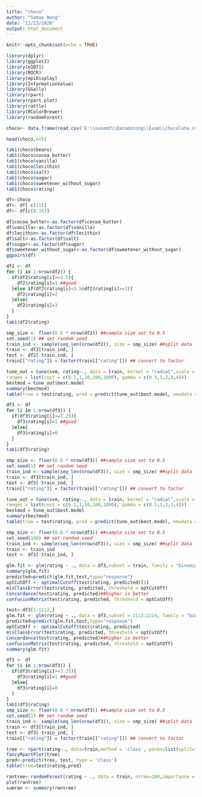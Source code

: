 ```yaml
---
title: "choco"
author: "Samue Wong"
date: "12/23/2020"
output: html_document
---
```


```r
knitr::opts_chunk$set(echo = TRUE)
```

```r
library(dplyr)
library(ggplot2)
library(e1071)
library(ROCR)
library(epiDisplay)
library(InformationValue)
library(GGally)
library(rpart)
library(rpart.plot)
library(rattle)
library(RColorBrewer)
library(randomForest)
```

```r
choco<- data.frame(read.csv('E:\\ousem3\\Datamining\\Exam\\chocolate.csv'))

head(choco,n=5)
```
```r
tab1(choco$beans)
tab1(choco$cocoa_butter)
tab1(choco$vanilla)
tab1(choco$lecithin)
tab1(choco$salt)
tab1(choco$sugar)
tab1(choco$sweetener_without_sugar)
tab1(choco$rating)

```


```r
df<-choco
df<- df[-c(11)]
df<- df[c(8:16)]

df$cocoa_butter<-as.factor(df$cocoa_butter)
df$vanilla<-as.factor(df$vanilla)
df$lecithin<-as.factor(df$lecithin)
df$salt<-as.factor(df$salt)
df$sugar<-as.factor(df$sugar)
df$sweetener_without_sugar<-as.factor(df$sweetener_without_sugar)
ggpairs(df)
```

```r
df2 <- df
for (i in 1:nrow(df2)) {
  if(df2$rating[i]>=3.5){
    df2$rating[i]=1 ##good
  }else if(df2$rating[i]<3.5&df2$rating[i]>=3){
    df2$rating[i]=2
  }else{
    df2$rating[i]=3
  }
}
tab1(df2$rating)
```
```r
smp_size <- floor(0.8 * nrow(df2)) ##sample size set to 0.5
set.seed(1) ## set random seed
train_ind <- sample(seq_len(nrow(df2)), size = smp_size) ##split data
train <- df2[train_ind, ]
test <- df2[-train_ind, ]
train[["rating"]] = factor(train[["rating"]]) ## convert to factor
```

```r
tune_out = tune(svm, rating~., data = train, kernel = "radial",scale = FALSE,
ranges = list(cost = c(0.1,1,10,100,1000), gamma = c(0.5,1,2,3,4))) 
bestmod = tune_out$best.model
summary(bestmod)
table(true = test$rating, pred = predict(tune_out$best.model, newdata = test))
```
```r
df3 <- df
for (i in 1:nrow(df3)) {
  if(df3$rating[i]>=3.25){
    df3$rating[i]=1 ##good
  }else{
    df3$rating[i]=0
  }
}
tab1(df3$rating)
```
```r
smp_size <- floor(0.8 * nrow(df3)) ##sample size set to 0.5
set.seed(1) ## set random seed
train_ind <- sample(seq_len(nrow(df3)), size = smp_size) ##split data
train <- df3[train_ind, ]
test <- df3[-train_ind, ]
train[["rating"]] = factor(train[["rating"]]) ## convert to factor
```

```r
tune_out = tune(svm, rating~., data = train, kernel = "radial",scale = FALSE,
ranges = list(cost = c(0.1,1,10,100,1000), gamma = c(0.5,1,2,3,4))) 
bestmod = tune_out$best.model
summary(bestmod)
table(true = test$rating, pred = predict(tune_out$best.model, newdata = test))

```
```r

smp_size <- floor(0.8 * nrow(df3)) ##sample size set to 0.5
set.seed(100) ## set random seed
train_ind <- sample(seq_len(nrow(df3)), size = smp_size) ##split data
train <- train_ind
test <- df3[-train_ind, ]
```


```r
glm.fit <- glm(rating ~ ., data = df3,subset = train, family = "binomial"(link="logit"))
summary(glm.fit)
predicted=predict(glm.fit,test,type="response") 
optCutOff <- optimalCutoff(test$rating, predicted)[1]
misClassError(test$rating, predicted, threshold = optCutOff)
Concordance(test$rating, predicted)##higher is better
confusionMatrix(test$rating, predicted, threshold = optCutOff)
```

```r
test<-df3[1:1112,]
glm.fit <- glm(rating ~ ., data = df3,subset = 1113:2224, family = "binomial"(link="logit"))
predicted=predict(glm.fit,test,type="response") 
optCutOff <- optimalCutoff(test$rating, predicted)
misClassError(test$rating, predicted, threshold = optCutOff)
Concordance(test$rating, predicted)##higher is better
confusionMatrix(test$rating, predicted, threshold = optCutOff)
summary(glm.fit)
```


```r
df3 <- df
for (i in 1:nrow(df3)) {
  if(df3$rating[i]>=3.25){
    df3$rating[i]=1 ##good
  }else{
    df3$rating[i]=0
  }
}
tab1(df3$rating)
smp_size <- floor(0.8 * nrow(df3)) ##sample size set to 0.5
set.seed(1) ## set random seed
train_ind <- sample(seq_len(nrow(df3)), size = smp_size) ##split data
train <- df3[train_ind, ]
test <- df3[-train_ind, ]
train[["rating"]] = factor(train[["rating"]]) ## convert to factor
```
```r
tree <- rpart(rating~., data=train,method = 'class', parms=list(split="information"))
fancyRpartPlot(tree)
pred<-predict(tree, test, type = 'class')
table(true=test$rating,pred)
```
```r
rantree<-randomForest(rating ~ ., data = train, ntree=200,importance = TRUE) ## set 200 tree in this model 
plot(rantree)
sumran <- summary(rantree)
```

